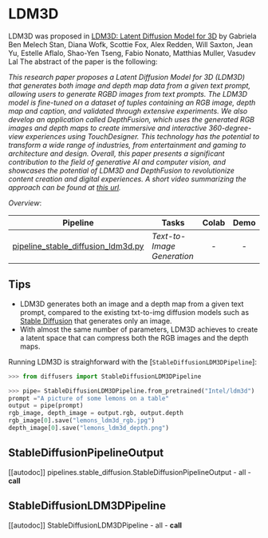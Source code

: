 <!--Copyright 2023 The Intel Labs Team Authors and HuggingFace Team. All rights reserved.

Licensed under the Apache License, Version 2.0 (the "License"); you may not use this file except in compliance with
the License. You may obtain a copy of the License at

http://www.apache.org/licenses/LICENSE-2.0

Unless required by applicable law or agreed to in writing, software distributed under the License is distributed on
an "AS IS" BASIS, WITHOUT WARRANTIES OR CONDITIONS OF ANY KIND, either express or implied. See the License for the
specific language governing permissions and limitations under the License.
-->

# LDM3D

LDM3D was proposed in [LDM3D: Latent Diffusion Model for 3D](https://arxiv.org/abs/2305.10853) by Gabriela Ben Melech Stan, Diana Wofk, Scottie Fox, Alex Redden, Will Saxton, Jean Yu, Estelle Aflalo, Shao-Yen Tseng, Fabio Nonato, Matthias Muller, Vasudev Lal
The abstract of the paper is the following:

*This research paper proposes a Latent Diffusion Model for 3D (LDM3D) that generates both image and depth map data from a given text prompt, allowing users to generate RGBD images from text prompts. The LDM3D model is fine-tuned on a dataset of tuples containing an RGB image, depth map and caption, and validated through extensive experiments. We also develop an application called DepthFusion, which uses the generated RGB images and depth maps to create immersive and interactive 360-degree-view experiences using TouchDesigner. This technology has the potential to transform a wide range of industries, from entertainment and gaming to architecture and design. Overall, this paper presents a significant contribution to the field of generative AI and computer vision, and showcases the potential of LDM3D and DepthFusion to revolutionize content creation and digital experiences. A short video summarizing the approach can be found at [this url](https://t.ly/tdi2).*


*Overview*:

| Pipeline | Tasks | Colab | Demo
|---|---|:---:|:---:|
| [pipeline_stable_diffusion_ldm3d.py](https://github.com/huggingface/diffusers/blob/main/src/diffusers/pipelines/stable_diffusion/pipeline_stable_diffusion_ldm3d.py) | *Text-to-Image Generation* | - | -

## Tips

- LDM3D generates both an image and a depth map from a given text prompt, compared to the existing txt-to-img diffusion models such as [Stable Diffusion](./stable_diffusion/overview) that generates only an image.
- With almost the same number of parameters, LDM3D achieves to create a latent space that can compress both the RGB images and the depth maps. 


Running LDM3D is straighforward with the [`StableDiffusionLDM3DPipeline`]:

```python
>>> from diffusers import StableDiffusionLDM3DPipeline

>>> pipe= StableDiffusionLDM3DPipeline.from_pretrained("Intel/ldm3d")
prompt ="A picture of some lemons on a table"
output = pipe(prompt)
rgb_image, depth_image = output.rgb, output.depth
rgb_image[0].save("lemons_ldm3d_rgb.jpg")
depth_image[0].save("lemons_ldm3d_depth.png")
```


## StableDiffusionPipelineOutput
[[autodoc]] pipelines.stable_diffusion.StableDiffusionPipelineOutput
	- all
	- __call__

## StableDiffusionLDM3DPipeline
[[autodoc]] StableDiffusionLDM3DPipeline
	- all
	- __call__
